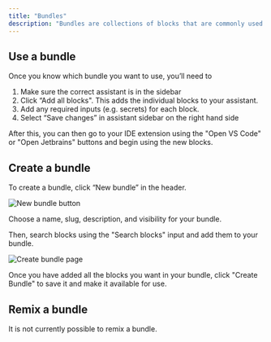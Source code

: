 ```yaml
---
title: "Bundles"
description: "Bundles are collections of blocks that are commonly used together. You can use them to add multiple building blocks to your custom AI code assistants at once. They are only a concept on , so they are not represented in ."
---
```


## Use a bundle

Once you know which bundle you want to use, you’ll need to

1. Make sure the correct assistant is in the sidebar
2. Click “Add all blocks". This adds the individual blocks to your assistant.
3. Add any required inputs (e.g. secrets) for each block.
4. Select “Save changes” in assistant sidebar on the right hand side

After this, you can then go to your IDE extension using the "Open VS Code" or "Open Jetbrains" buttons and begin using the new blocks.

## Create a bundle

To create a bundle, click “New bundle” in the header.

![New bundle button](/images/hub/blocks/images/bundle-new-button-4e6ae842500100fffeff8b39f74728f0.png)

Choose a name, slug, description, and visibility for your bundle.

Then, search blocks using the "Search blocks" input and add them to your bundle.

![Create bundle page](/images/hub/blocks/images/bundle-create-page-51dc9d72652c6675edb2e2a085db16a1.png)

Once you have added all the blocks you want in your bundle, click "Create Bundle" to save it and make it available for use.

## Remix a bundle

It is not currently possible to remix a bundle.
